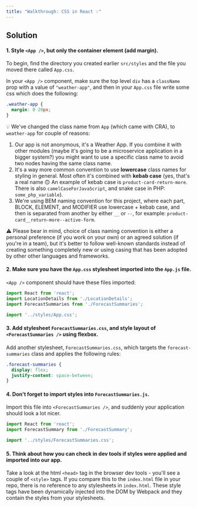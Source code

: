 ```yaml
---
title: "Walkthrough: CSS in React 💡"
---
```


## Solution

#### 1. Style `<App />`, but only the container element (add margin).

To begin, find the directory you created earlier `src/styles` and the file you moved there called `App.css`.

In your `<App />` component, make sure the top level `div` has a `className` prop with a value of `"weather-app"`, and then in your `App.css` file write some css which does the following:

```css
.weather-app {
  margin: 0 20px;
}
```

💡 We've changed the class name from `App` (which came with CRA), to `weather-app` for couple of reasons:

1. Our app is not anonymous, it's a Weather App. If you combine it with other modules (maybe it's going to be a microservice application in a bigger system?) you might want to use a specific class name to avoid two nodes having the same class name.
2. It's a way more common convention to use **lowercase** class names for styling in general. Most often it's combined with **kebab case** (yes, that's a real name 🙃 An example of kebab case is `product-card-return-more`. There is also `camelCaseForJavaScript`, and snake case in PHP: `some_php_variable`).
3. We're using BEM naming convention for this project, where each part, BLOCK, ELEMENT, and MODIFIER use lowercase + kebab case, and then is separated from another by either `__` or `--`, for example: `product-card__return-more--active-form`.

⚠️ Please bear in mind, choice of class naming convention is either a personal preference (if you work on your own) or an agreed solution (if you're in a team), but it's better to follow well-known standards instead of creating something completely new or using casing that has been adopted by other other languages and frameworks.

#### 2. Make sure you have the `App.css` stylesheet imported into the `App.js` file.

`<App />` component should have these files imported:

```js
import React from 'react';
import LocationDetails from './LocationDetails';
import ForecastSummaries from './ForecastSummaries';

import '../styles/App.css';
```

#### 3. Add stylesheet `ForecastSummaries.css`, and style layout of `<ForecastSummaries />` using flexbox.

Add another stylesheet, `ForecastSummaries.css`, which targets the `forecast-summaries` class and applies the following rules:

```css
.forecast-summaries {
  display: flex;
  justify-content: space-between;
}
```

#### 4. Don't forget to import styles into `ForecastSummaries.js`.

Import this file into `<ForecastSummaries />`, and suddenly your application should look a lot nicer.

```js
import React from 'react';
import ForecastSummary from './ForecastSummary';

import '../styles/ForecastSummaries.css';
```

#### 5. Think about how you can check in dev tools if styles were applied and imported into our app.

Take a look at the html `<head>` tag in the browser dev tools - you'll see a couple of `<style>` tags. If you compare this to the `index.html` file in your repo, there is no reference to any stylesheets in `index.html`. These style tags have been dynamically injected into the DOM by Webpack and they contain the styles from your stylesheets.
